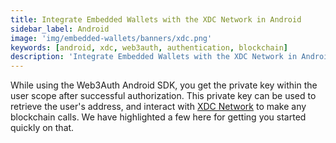 ```yaml
---
title: Integrate Embedded Wallets with the XDC Network in Android
sidebar_label: Android
image: 'img/embedded-wallets/banners/xdc.png'
keywords: [android, xdc, web3auth, authentication, blockchain]
description: 'Integrate Embedded Wallets with the XDC Network in Android | Embedded Wallets'
---
```



<SEO
  title="Integrate Embedded Wallets with the XDC Network in Android"
  description="Integrate Embedded Wallets with the XDC Network in Android | Embedded Wallets"
  image="https://docs.metamask.io/img/embedded-wallets/banners/xdc.png"
  slug="/embedded-wallets/connect-blockchain/evm/xdc/android"
/>

While using the Web3Auth Android SDK, you get the private key within the user scope after successful authorization. This private key can be used to retrieve the user's address, and interact with [XDC Network](https://xinfin.org) to make any blockchain calls. We have highlighted a few here for getting you started quickly on that.

<EVMInteraction />
